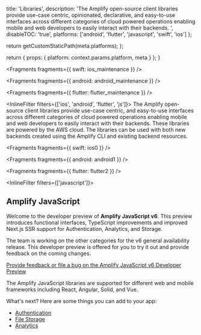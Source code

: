 
  title: 'Libraries',
  description:
    'The Amplify open-source client libraries provide use-case centric, opinionated, declarative, and easy-to-use interfaces across different categories of cloud powered operations enabling mobile and web developers to easily interact with their backends. ',
  disableTOC: 'true',
  platforms: ['android', 'flutter', 'javascript', 'swift', 'ios']
};

  return getCustomStaticPath(meta.platforms);
};

  return {
    props: {
      platform: context.params.platform,
      meta
    }
  };
}



<Fragments fragments={{ swift: ios_maintenance }} />


<Fragments fragments={{ android: android_maintenance }} />


<Fragments fragments={{ flutter: flutter_maintenance }} />

<InlineFilter filters={['ios', 'android', 'flutter', 'js']}>
  The Amplify open-source client libraries provide use-case centric, and
  easy-to-use interfaces across different categories of cloud powered operations
  enabling mobile and web developers to easily interact with their backends.
  These libraries are powered by the AWS cloud. The libraries can be used with
  both new backends created using the Amplify CLI and existing backend
  resources.
</InlineFilter>


<Fragments fragments={{ swift: ios0 }} />


<Fragments fragments={{ android: android1 }} />


<Fragments fragments={{ flutter: flutter2 }} />

<InlineFilter filters={['javascript']}>

## Amplify JavaScript

<Callout warning>

Welcome to the developer preview of **Amplify JavaScript v6**. This preview introduces functional interfaces, TypeScript improvements and improved Next.js SSR support for Authentication, Analytics, and Storage.

The team is working on the other categories for the v6 general availability release. This developer preview is offered for you to try it out and provide feedback on the coming changes.

[Provide feedback or file a bug on the Amplify JavaScript v6 Developer Preview](https://github.com/aws-amplify/amplify-js/issues/new?assignees=&labels=pending-triage,v6-dev-preview&projects=&template=1.bug_report.yaml)

</Callout>

The Amplify JavaScript libraries are supported for different web and mobile frameworks including React, Angular, Solid, and Vue.

What's next? Here are some things you can add to your app:

- [Authentication](/lib-v1/auth/getting-started)
- [File Storage](/lib-v1/storage/getting-started)
- [Analytics](/lib-v1/analytics/getting-started)

</InlineFilter>
